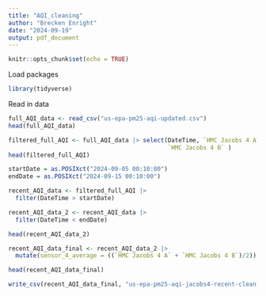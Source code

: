 ```yaml
---
title: "AQI_cleaning"
author: "Brecken Enright"
date: "2024-09-19"
output: pdf_document
---
```


```r
knitr::opts_chunk$set(echo = TRUE)
```

Load packages
```r
library(tidyverse)
```

Read in data
```r
full_AQI_data <- read_csv("us-epa-pm25-aqi-updated.csv")
head(full_AQI_data)
```


```r
filtered_full_AQI <- full_AQI_data |> select(DateTime, `HMC Jacobs 4 A`, 
                                             `HMC Jacobs 4 B` )
head(filtered_full_AQI)
```


```r
startDate = as.POSIXct("2024-09-05 00:10:00")
endDate = as.POSIXct("2024-09-15 00:10:00")

recent_AQI_data <- filtered_full_AQI |>
  filter(DateTime > startDate)

recent_AQI_data_2 <- recent_AQI_data |>
  filter(DateTime < endDate)

head(recent_AQI_data_2)

```


```r
recent_AQI_data_final <- recent_AQI_data_2 |>
  mutate(sensor_4_average = ((`HMC Jacobs 4 A` + `HMC Jacobs 4 B`)/2)) 

head(recent_AQI_data_final)
```
```r
write_csv(recent_AQI_data_final, "us-epa-pm25-aqi-jacobs4-recent-clean.csv")
```

